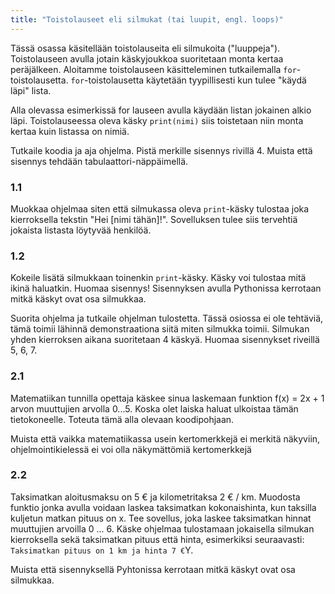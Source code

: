 ```yaml
---
title: "Toistolauseet eli silmukat (tai luupit, engl. loops)"
---
```


Tässä osassa käsitellään toistolauseita eli silmukoita ("luuppeja"). Toistolauseen avulla jotain käskyjoukkoa suoritetaan monta kertaa peräjälkeen.
Aloitamme toistolauseen käsitteleminen tutkailemalla <code>for</code>-toistolausetta. <code>for</code>-toistolausetta käytetään tyypillisesti kun
tulee "käydä läpi" lista.

<Segment title="1. For-lause, osa 1">
Alla olevassa esimerkissä for lauseen avulla käydään listan jokainen alkio läpi. Toistolauseessa oleva käsky <Code>print(nimi)</Code> siis toistetaan
niin monta kertaa kuin listassa on nimiä.

Tutkaile koodia ja aja ohjelma.
<Obs>Pistä merkille sisennys rivillä 4. Muista että sisennys tehdään tabulaattori-näppäimellä.</Obs>
<Trinket id="08eb7c4eef" height="350"/>

### 1.1

Muokkaa ohjelmaa siten että silmukassa oleva <code>print</code>-käsky tulostaa joka kierroksella tekstin "Hei [nimi tähän]!". Sovelluksen tulee siis 
tervehtiä jokaista listasta löytyvää henkilöä.

### 1.2
Kokeile lisätä silmukkaan toinenkin <code>print</code>-käsky. Käsky voi tulostaa mitä ikinä haluatkin. Huomaa sisennys! Sisennyksen avulla Pythonissa kerrotaan mitkä käskyt ovat osa silmukkaa.
</Segment>

<Segment title="2. For-lause, osa 2">
Suorita ohjelma ja tutkaile ohjelman tulostetta. Tässä osiossa ei ole tehtäviä, tämä toimii lähinnä demonstraationa siitä miten silmukka toimii.
<Obs>
Silmukan yhden kierroksen aikana suoritetaan 4 käskyä. Huomaa sisennykset riveillä 5, 6, 7.
</Obs>
<Trinket id="c470564e43" height="350"/>
</Segment>

<Segment title="3. For-lause, osa 3">

### 2.1 

Matematiikan tunnilla opettaja käskee sinua laskemaan funktion  <InlineMath>f(x) = 2x + 1</InlineMath> arvon muuttujien arvolla <InlineMath>0...5</InlineMath>. Koska olet laiska haluat ulkoistaa
tämän tietokoneelle. Toteuta tämä alla olevaan koodipohjaan.

<Obs>Muista että vaikka matematiikassa usein kertomerkkejä ei merkitä näkyviin, ohjelmointikielessä ei voi olla näkymättömiä kertomerkkejä</Obs>
<Trinket id="4e0e6f9ff7" height="350"/>

### 2.2
Taksimatkan aloitusmaksu on 5 € ja kilometritaksa 2 € / km. Muodosta funktio jonka avulla voidaan laskea taksimatkan kokonaishinta, kun taksilla kuljetun
matkan pituus on x. Tee sovellus, joka laskee taksimatkan hinnat muuttujien arvoilla 0 ... 6. Käske ohjelmaa tulostamaan jokaisella silmukan kierroksella sekä 
taksimatkan pituus että hinta, esimerkiksi seuraavasti: ```Taksimatkan pituus on 1 km ja hinta 7 €```Y.

<Obs>
Muista että sisennyksellä Pyhtonissa kerrotaan mitkä käskyt ovat osa silmukkaa.
</Obs>

<Trinket id="2a9c9d5e77" height="350"/>
</Segment>
